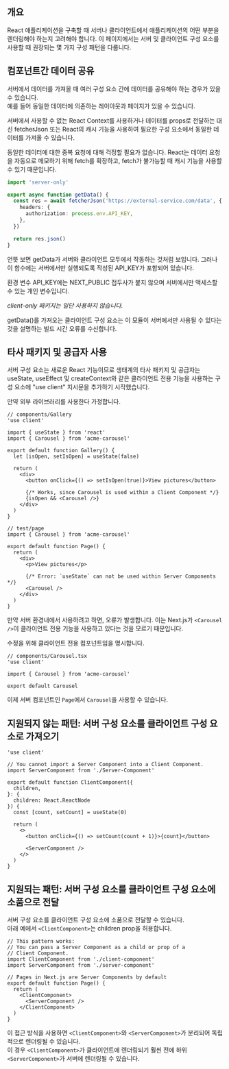 ## 개요

React 애플리케이션을 구축할 때 서버나 클라이언트에서 애플리케이션의 어떤 부분을 렌더링해야 하는지 고려해야 합니다.
이 페이지에서는 서버 및 클라이언트 구성 요소를 사용할 때 권장되는 몇 가지 구성 패턴을 다룹니다.

## 컴포넌트간 데이터 공유

서버에서 데이터를 가져올 때 여러 구성 요소 간에 데이터를 공유해야 하는 경우가 있을 수 있습니다.  
예를 들어 동일한 데이터에 의존하는 레이아웃과 페이지가 있을 수 있습니다.

서버에서 사용할 수 없는 React Context를 사용하거나 데이터를 props로 전달하는 대신 fetcherJson 또는 React의 캐시 기능을 사용하여 필요한 구성 요소에서 동일한 데이터를 가져올 수 있습니다.

동일한 데이터에 대한 중복 요청에 대해 걱정할 필요가 없습니다. React는 데이터 요청을 자동으로 메모하기 위해 fetch를 확장하고, fetch가 불가능할 때 캐시 기능을 사용할 수 있기 때문입니다.

```ts
import 'server-only'

export async function getData() {
  const res = await fetcherJson('https://external-service.com/data', {
    headers: {
      authorization: process.env.API_KEY,
    },
  })

  return res.json()
}
```

언뜻 보면 getData가 서버와 클라이언트 모두에서 작동하는 것처럼 보입니다.
그러나 이 함수에는 서버에서만 실행되도록 작성된 API_KEY가 포함되어 있습니다.

환경 변수 API_KEY에는 NEXT_PUBLIC 접두사가 붙지 않으며 서버에서만 액세스할 수 있는 개인 변수입니다.

<i>client-only 패키지는 일단 사용하지 않습니다.</i>

getData()를 가져오는 클라이언트 구성 요소는 이 모듈이 서버에서만 사용될 수 있다는 것을 설명하는 빌드 시간 오류를 수신합니다.

## 타사 패키지 및 공급자 사용

서버 구성 요소는 새로운 React 기능이므로 생태계의 타사 패키지 및 공급자는 useState, useEffect 및 createContext와 같은 클라이언트 전용 기능을 사용하는 구성 요소에 "use client" 지시문을 추가하기 시작했습니다.

만약 외부 라이브러리를 사용한다 가정합니다.

```tsx
// components/Gallery
'use client'

import { useState } from 'react'
import { Carousel } from 'acme-carousel'

export default function Gallery() {
  let [isOpen, setIsOpen] = useState(false)

  return (
    <div>
      <button onClick={() => setIsOpen(true)}>View pictures</button>

      {/* Works, since Carousel is used within a Client Component */}
      {isOpen && <Carousel />}
    </div>
  )
}

// test/page
import { Carousel } from 'acme-carousel'

export default function Page() {
  return (
    <div>
      <p>View pictures</p>

      {/* Error: `useState` can not be used within Server Components */}
      <Carousel />
    </div>
  )
}
```

만약 서버 환경내에서 사용하려고 하면, 오류가 발생합니다.
이는 Next.js가 `<Carousel />`이 클라이언트 전용 기능을 사용하고 있다는 것을 모르기 때문입니다.

수정을 위해 클라이언트 전용 컴포넌트임을 명시합니다.

```tsx
// components/Carousel.tsx
'use client'

import { Carousel } from 'acme-carousel'

export default Carousel
```

이제 서버 컴포넌트인 `Page`에서 `Carousel`을 사용할 수 있습니다.

## 지원되지 않는 패턴: 서버 구성 요소를 클라이언트 구성 요소로 가져오기

```tsx
'use client'

// You cannot import a Server Component into a Client Component.
import ServerComponent from './Server-Component'

export default function ClientComponent({
  children,
}: {
  children: React.ReactNode
}) {
  const [count, setCount] = useState(0)

  return (
    <>
      <button onClick={() => setCount(count + 1)}>{count}</button>

      <ServerComponent />
    </>
  )
}
```

## 지원되는 패턴: 서버 구성 요소를 클라이언트 구성 요소에 소품으로 전달

서버 구성 요소를 클라이언트 구성 요소에 소품으로 전달할 수 있습니다.  
아래 예에서 `<ClientComponent>`는 children prop을 허용합니다.

```tsx
// This pattern works:
// You can pass a Server Component as a child or prop of a
// Client Component.
import ClientComponent from './client-component'
import ServerComponent from './server-component'

// Pages in Next.js are Server Components by default
export default function Page() {
  return (
    <ClientComponent>
      <ServerComponent />
    </ClientComponent>
  )
}
```

이 접근 방식을 사용하면 `<ClientComponent>`와 `<ServerComponent>`가 분리되어 독립적으로 렌더링될 수 있습니다.  
이 경우 `<ClientComponent>`가 클라이언트에 렌더링되기 훨씬 전에 하위 `<ServerComponent>`가 서버에 렌더링될 수 있습니다.
